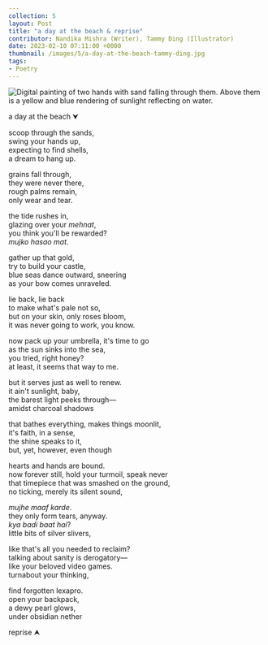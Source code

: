 ---
collection: 5
layout: Post
title: "a day at the beach & reprise"
contributor: Nandika Mishra (Writer), Tammy Ding (Illustrator)
date: 2023-02-10 07:11:00 +0000
thumbnail: /images/5/a-day-at-the-beach-tammy-ding.jpg
tags: 
- Poetry
---
<img src="/images/5/a-day-at-the-beach-tammy-ding.jpg"
    alt="Digital painting of two hands with sand falling through them. Above them is a yellow and blue rendering of sunlight reflecting on water."
    class="w450" />


<div class="beach-reprise">
<div class="day-at-the-beach">
<p>a day at the beach &#11167;</p>

<p>scoop through the sands,<br/>
swing your hands up,<br/>
expecting to find shells,<br/>
a dream to hang up.</p>

<p>grains fall through,<br/>
they were never there,<br/>
rough palms remain,<br/>
only wear and tear.</p>

<p>the tide rushes in,<br/>
glazing over your <em>mehnat</em>,<br/>
you think you'll be rewarded?<br/>
<em>mujko hasao mat</em>.</p>

<p>gather up that gold,<br/>
try to build your castle,<br/>
blue seas dance outward, sneering<br/>
as your bow comes unraveled.</p>

<p>lie back, lie back<br/>
to make what's pale not so,<br/>
but on your skin, only roses bloom,<br/>
it was never going to work, you know.</p>

<p>now pack up your umbrella, it's time to go<br/>
as the sun sinks into the sea,<br/>
you tried, right honey?<br/>
at least, it seems that way to me.</p>
</div>

<div>
<p>but it serves just as well to renew.<br/>
it ain't sunlight, baby,<br/>
the barest light peeks through—<br/>
amidst charcoal shadows</p>

<p>that bathes everything, makes things moonlit,<br/>
it's faith, in a sense,<br/>
the shine speaks to it,<br/>
but, yet, however, even though</p>

<p>hearts and hands are bound.<br/>
now forever still, hold your turmoil, speak never<br/>
that timepiece that was smashed on the ground,<br/>
no ticking, merely its silent sound,</p>

<p><em>mujhe maaf karde</em>.<br/>
they only form tears, anyway.<br/>
<em>kya badi baat hai</em>?<br/>
little bits of silver slivers,</p>

<p>like that's all you needed to reclaim?<br/>
talking about sanity is derogatory—<br/>
like your beloved video games.<br/>
turnabout your thinking,</p>

<p>find forgotten lexapro.<br/>
open your backpack,<br/>
a dewy pearl glows,<br/>
under obsidian nether</p>

<p>reprise &#11165;</p>
</div>
</div>